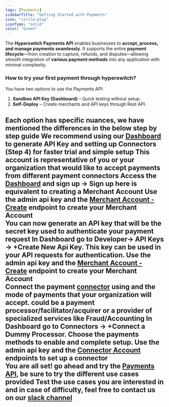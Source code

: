 ```yaml
---
tags: [Payments]
sidebarTitle: "Getting Started with Payments"
icon: "circle-play"
iconType: "solid"
color: "Green"
---
```


The **Hyperswitch Payments API** enables businesses to **accept, process, and manage payments seamlessly**. It supports the entire **payment lifecycle**—from creation to capture, refunds, and disputes—allowing smooth integration of **various payment methods** into any application with minimal complexity.

### How to try your first payment through hyperswitch?
You have two options to use the Payments API:

1. **Sandbox API Key (Dashboard)** – Quick testing without setup.  
2. **Self-Deploy** – Create merchants and API keys through Rest API.  

Each option has specific nuances, we have mentioned the differences in the below step by step guide
<Tip>We recommend using our [Dashboard](https://app.hyperswitch.io/dashboard/login) to generate API Key and setting up Connectors (Step 4)</Tip> for faster trial and simple setup
<Steps>
  <Step title="Create a Merchant Account">
    This account is representative of you or your organization that would like to accept payments from different <Tooltip tip="Can be a payment method or payment service provider">payment connectors</Tooltip>
    <Steps>
  <Step title="Hyperswitch Dashboard flow" icon= "box-open">
    Access the <Tooltip tip="Control Center is a frontend interface for the API to track and test payments">[Dashboard](https://app.hyperswitch.io/dashboard/login)</Tooltip> and sign up -> **Sign up here is equivalent to creating a Merchant Account**
  </Step>
  <Step title="Self-Deploy flow" icon="map-pin">
   Use the admin api key and the [Merchant Account - Create](api-reference/merchant-account/merchant-account--create) endpoint to create your Merchant Account
  </Step>  
</Steps>
  </Step>
  <Step title="Create API Key">
   You can now generate an API key that will be the secret key used to authenticate your payment request
 <Steps>
  <Step title="Hyperswitch Dashboard flow" icon= "box-open">
    In Dashboard go to Developer-> API Keys -> +Create New Api Key. This key can be used in your API requests for authentication.
  </Step>
  <Step title="Self-Deploy flow" icon="map-pin">
   Use the admin api key and the [Merchant Account - Create](api-reference/merchant-account/merchant-account--create) endpoint to create your Merchant Account
  </Step>  
</Steps>
  </Step>
  <Step title="Set up Connectors">
    Connect the payment [connector](api-reference/merchant-connector-account/merchant-connector--create) using and the mode of payments that your organization will accept. could be a payment processor/facilitator/acquirer or a provider of specialized services like Fraud/Accounting
  <Steps>
  <Step title="Hyperswitch Dashboard flow" icon= "box-open">
    In Dashboard go to Connectors -> <Tooltip tip="Adding other connectors (eg. Adyen) will require you to go through their respective documentation">+Connect a Dummy Processor</Tooltip>. Choose the payments methods to enable and complete setup.
  </Step>
  <Step title="Self-Deploy flow" icon="map-pin">
   Use the admin api key and the [Connector Account ](api-reference/merchant-connector-account/merchant-connector--create)endpoints to set up a connector
  </Step>  
</Steps>
  </Step>
  <Step title="Try your first payment">
    You are all set! go ahead and try the [Payments API](api-reference/payments/payments--create), be sure to try the different use cases provided
  </Step>
  <Step title="We are here to help" icon="circle-info">
   Test the use cases you are interested in and in case of difficulty, feel free to contact us on our [slack channel](hyperswitch-io.slack.com)
  </Step>
</Steps>
---